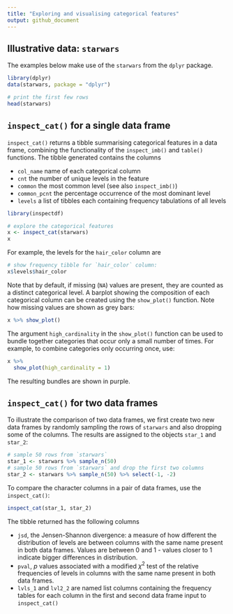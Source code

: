 ```yaml
---
title: "Exploring and visualising categorical features"
output: github_document
---
```




Illustrative data: `starwars`
---

The examples below make use of the `starwars` from the `dplyr` package. 

```r
library(dplyr)
data(starwars, package = "dplyr")

# print the first few rows
head(starwars)
```



## `inspect_cat()` for a single data frame

`inspect_cat()` returns a tibble summarising categorical features in a data frame, combining the functionality of the `inspect_imb()` and `table()` functions.  The tibble generated contains the columns  

+ `col_name` name of each categorical column
+ `cnt` the number of unique levels in the feature
+ `common` the most common level (see also `inspect_imb()`)  
+ `common_pcnt` the percentage occurrence of the most dominant level  
+ `levels` a list of tibbles each containing frequency tabulations of all levels

```r
library(inspectdf)

# explore the categorical features 
x <- inspect_cat(starwars)
x
```

For example, the levels for the `hair_color` column are

```r
# show frequency tibble for `hair_color` column:
x$levels$hair_color
```

Note that by default, if missing (`NA`) values are present, they are counted as a distinct categorical level.  A barplot showing the composition of each categorical column can be created using the `show_plot()` function.  Note how missing values are shown as grey bars:

```r
x %>% show_plot()
```

The argument `high_cardinality` in the `show_plot()` function can be used to bundle together categories that occur only a small number of times.  For example, to combine categories only occurring once, use:

```r
x %>% 
  show_plot(high_cardinality = 1)
```

The resulting bundles are shown in purple.

## `inspect_cat()` for two data frames

To illustrate the comparison of two data frames, we first create two new data frames by randomly sampling the rows of `starwars` and also dropping some of the columns.  The results are assigned to the objects `star_1` and `star_2`:

```r
# sample 50 rows from `starwars`
star_1 <- starwars %>% sample_n(50)
# sample 50 rows from `starwars` and drop the first two columns
star_2 <- starwars %>% sample_n(50) %>% select(-1, -2)
```


To compare the character columns in a pair of data frames, use the  `inspect_cat()`: 

```r
inspect_cat(star_1, star_2)
```

The tibble returned has the following columns

+ `jsd`, the Jensen-Shannon divergence: a measure of how different the distribution of levels are between columns with the same name present in both data frames.  Values are between 0 and 1 - values closer to 1 indicate bigger differences in distribution.
+ `pval`, _p_ values associated with a modified $\chi^2$ test of the relative frequencies of levels in columns with the same name present in both data frames.  
+ `lvls_1` and `lvl2_2` are named list columns containing the frequency tables for each column in the first and second data frame input to `inspect_cat()`

<!-- # ```{r} -->
<!-- # inspect_cat(star_1, star_2) %>% show_plot() -->
<!-- # ``` -->


